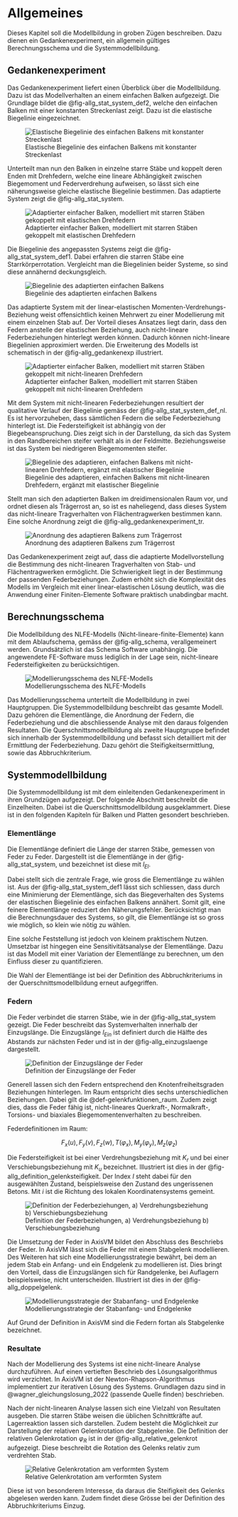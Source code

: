 # Allgemeines

Dieses Kapitel soll die Modellbildung in groben Zügen beschreiben. Dazu dienen ein Gedankenexperiment, ein allgemein gültiges Berechnungsschema und die Systemmodellbildung.

## Gedankenexperiment {#sec-gedankenexperiment}

Das Gedankenexperiment liefert einen Überblick über die Modellbildung. Dazu ist das Modellverhalten an einem einfachen Balken aufgezeigt. Die Grundlage bildet die @fig-allg_stat_system_def2, welche den einfachen Balken mit einer konstanten Streckenlast zeigt. Dazu ist die elastische Biegelinie eingezeichnet.

![Elastische Biegelinie des einfachen Balkens mit konstanter Streckenlast](../imgs/allg_stat_system_def2.svg){#fig-allg_stat_system_def2}

Unterteilt man nun den Balken in einzelne starre Stäbe und koppelt deren Enden mit Drehfedern, welche eine lineare Abhängigkeit zwischen Biegemoment und Federverdrehung aufweisen, so lässt sich eine näherungsweise gleiche elastische Biegelinie bestimmen. Das adaptierte System zeigt die @fig-allg_stat_system.

![Adaptierter einfacher Balken, modelliert mit starren Stäben gekoppelt mit elastischen Drehfedern](../imgs/allg_stat_system.svg){#fig-allg_stat_system}

Die Biegelinie des angepassten Systems zeigt die @fig-allg_stat_system_def1. Dabei erfahren die starren Stäbe eine Starrkörperrotation. Vergleicht man die Biegelinien beider Systeme, so sind diese annähernd deckungsgleich.

![Biegelinie des adaptierten einfachen Balkens](../imgs/allg_stat_system_def1.svg){#fig-allg_stat_system_def1}

Das adaptierte System mit der linear-elastischen Momenten-Verdrehungs-Beziehung weist offensichtlich keinen Mehrwert zu einer Modellierung mit einem einzelnen Stab auf. Der Vorteil dieses Ansatzes liegt darin, dass den Federn anstelle der elastischen Beziehung, auch nicht-lineare Federbeziehungen hinterlegt werden können. Dadurch können nicht-lineare Biegelinien approximiert werden. Die Erweiterung des Modells ist schematisch in der @fig-allg_gedankenexp illustriert.

![Adaptierter einfacher Balken, modelliert mit starren Stäben gekoppelt mit nicht-linearen Drehfedern](../imgs/allg_gedankenexp.svg){#fig-allg_gedankenexp}

Mit dem System mit nicht-linearen Federbeziehungen resultiert der qualitative Verlauf der Biegelinie gemäss der @fig-allg_stat_system_def_nl. Es ist hervorzuheben, dass sämtlichen Federn die selbe Federbeziehung hinterlegt ist. Die Federsteifigkeit ist abhängig von der Biegebeanspruchung. Dies zeigt sich in der Darstellung, da sich das System in den Randbereichen steifer verhält als in der Feldmitte. Beziehungsweise ist das System bei niedrigeren Biegemomenten steifer. 

![Biegelinie des adaptieren, einfachen Balkens mit nicht-linearen Drehfedern, ergänzt mit elastischer Biegelinie](../imgs/allg_stat_system_def_nl.svg){#fig-allg_stat_system_def_nl}

Stellt man sich den adaptierten Balken im dreidimensionalen Raum vor, und ordnet diesen als Trägerrost an, so ist es naheliegend, dass dieses System das nicht-lineare Tragverhalten von Flächentragwerken bestimmen kann. Eine solche Anordnung zeigt die @fig-allg_gedankenexperiment_tr.

![Anordnung des adaptieren Balkens zum Trägerrost](../imgs/allg_gedankenexperiment_tr.svg){#fig-allg_gedankenexperiment_tr}


Das Gedankenexperiment zeigt auf, dass die adaptierte Modellvorstellung die Bestimmung des nicht-linearen Tragverhalten von Stab- und Flächentragwerken ermöglicht. Die Schwierigkeit liegt in der Bestimmung der passenden Federbeziehungen. Zudem erhöht sich die Komplexität des Modells im Vergleich mit einer linear-elastischen Lösung deutlich, was die Anwendung einer Finiten-Elemente Software praktisch unabdingbar macht.

## Berechnungsschema

Die Modellbildung des NLFE-Modells (Nicht-lineare-finite-Elemente) kann mit dem Ablaufschema, gemäss der @fig-allg_schema, verallgemeinert werden. Grundsätzlich ist das Schema Software unabhängig. Die angewendete FE-Software muss lediglich in der Lage sein, nicht-lineare Federsteifigkeiten zu berücksichtigen.

![Modellierungsschema des NLFE-Modells](../imgs/allg_schema.svg){#fig-allg_schema}

Das Modellierungsschema unterteilt die Modellbildung in zwei Hauptgruppen. Die Systemmodellbildung beschreibt das gesamte Modell. Dazu gehören die Elementlänge, die Anordnung der Federn, die Federbeziehung und die abschliessende Analyse mit den daraus folgenden Resultaten. Die Querschnittsmodellbildung als zweite Hauptgruppe befindet sich innerhalb der Systemmodellbildung und befasst sich detailliert mit der Ermittlung der Federbeziehung. Dazu gehört die Steifigkeitsermittlung, sowie das Abbruchkriterium.

## Systemmodellbildung

Die Systemmodellbildung ist mit dem einleitenden Gedankenexperiment in ihren Grundzügen aufgezeigt. Der folgende Abschnitt beschreibt die Einzelheiten. Dabei ist die Querschnittsmodellbildung ausgeklammert. Diese ist in den folgenden Kapiteln für Balken und Platten gesondert beschrieben.

### Elementlänge

Die Elementlänge definiert die Länge der starren Stäbe, gemessen von Feder zu Feder. Dargestellt ist die Elementlänge in der @fig-allg_stat_system, und bezeichnet ist diese mit $l_{El}$.

Dabei stellt sich die zentrale Frage, wie gross die Elementlänge zu wählen ist. Aus der @fig-allg_stat_system_def1 lässt sich schliessen, dass durch eine Minimierung der Elementlänge, sich das Biegeverhalten des Systems der elastischen Biegelinie des einfachen Balkens annähert. Somit gilt, eine feinere Elementlänge reduziert den Näherungsfehler. Berücksichtigt man die Berechnungsdauer des Systems, so gilt, die Elementlänge ist so gross wie möglich, so klein wie nötig zu wählen. 

Eine solche Feststellung ist jedoch von kleinem praktischem Nutzen. Umsetzbar ist hingegen eine Sensitivitätsanalyse der Elementlänge. Dazu ist das Modell mit einer Variation der Elementlänge zu berechnen, um den Einfluss dieser zu quantifizieren.

Die Wahl der Elementlänge ist bei der Definition des Abbruchkriteriums in der Querschnittsmodellbildung erneut aufgegriffen.

### Federn {#sec-feder}

Die Feder verbindet die starren Stäbe, wie in der @fig-allg_stat_system gezeigt. Die Feder beschreibt das Systemverhalten innerhalb der Einzugslänge. Die Einzugslänge $l_{Ein}$ ist definiert durch die Hälfte des Abstands zur nächsten Feder und ist in der @fig-allg_einzugslaenge dargestellt. 

![Definition der Einzugslänge der Feder](../imgs/allg_einzugslaenge.svg){#fig-allg_einzugslaenge}

Generell lassen sich den Federn entsprechend den Knotenfreiheitsgraden Beziehungen hinterlegen. Im Raum entspricht dies sechs unterschiedlichen Beziehungen. Dabei gilt die @def-gelenkfunktionen_raum. Zudem zeigt dies, dass die Feder fähig ist, nicht-lineares Querkraft-, Normalkraft-, Torsions- und biaxiales Biegemomentenverhalten zu beschreiben.

::: {#def-gelenkfunktionen_raum}
Federdefinitionen im Raum:

$$
F_x(u),F_y(v),F_z(w),T(\varphi_x),M_y(\varphi_y),M_z(\varphi_z)
$$
:::

Die Federsteifigkeit ist bei einer Verdrehungsbeziehung mit $K_r$ und bei einer Verschiebungsbeziehung mit $K_u$ bezeichnet. Illustriert ist dies in der @fig-allg_definition_gelenksteifigkeit. Der Index $I$ steht dabei für den ausgewählten Zustand, beispielsweise den Zustand des ungerissenen Betons. Mit $i$ ist die Richtung des lokalen Koordinatensystems gemeint.

![Definition der Federbeziehungen, a) Verdrehungsbeziehung b) Verschiebungsbeziehung](../imgs/allg_definition_gelenksteifigkeit.svg){#fig-allg_definition_gelenksteifigkeit}

Die Umsetzung der Feder in AxisVM bildet den Abschluss des Beschriebs der Feder. In AxisVM lässt sich die Feder mit einem Stabgelenk modellieren. Des Weiteren hat sich eine Modellierungsstrategie bewährt, bei dem an jedem Stab ein Anfang- und ein Endgelenk zu modellieren ist. Dies bringt den Vorteil, dass die Einzugslängen sich für Randgelenke, bei Auflagern beispielsweise, nicht unterscheiden. Illustriert ist dies in der @fig-allg_doppelgelenk.

![Modellierungsstrategie der Stabanfang- und Endgelenke](../imgs/allg_doppelgelenk.svg){#fig-allg_doppelgelenk}

Auf Grund der Definition in AxisVM sind die Federn fortan als Stabgelenke bezeichnet.

### Resultate

Nach der Modellierung des Systems ist eine nicht-lineare Analyse durchzuführen. Auf einen vertieften Beschrieb des Lösungsalgorithmus wird verzichtet. In AxisVM ist der Newton-Rhapson-Algorithmus implementiert zur iterativen Lösung des Systems. Grundlagen dazu sind in @wagner_gleichungslosung_2022 (passende Quelle finden) beschrieben.

Nach der nicht-linearen Analyse lassen sich eine Vielzahl von Resultaten ausgeben. Die starren Stäbe weisen die üblichen Schnittkräfte auf. Lagerreaktion lassen sich darstellen. Zudem besteht die Möglichkeit zur Darstellung der relativen Gelenkrotation der Stabgelenke. Die Definition der relativen Gelenkrotation $\varphi_R$ ist in der @fig-allg_relative_gelenkrot aufgezeigt. Diese beschreibt die Rotation des Gelenks relativ zum verdrehten Stab.

![Relative Gelenkrotation am verformten System](../imgs/allg_relative_gelenkrot.svg){#fig-allg_relative_gelenkrot}

Diese ist von besonderem Interesse, da daraus die Steifigkeit des Gelenks abgelesen werden kann. Zudem findet diese Grösse bei der Definition des Abbruchkriteriums Einzug.
